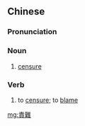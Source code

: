 {{also|责难}}
==Chinese==
{{zh-forms|s=责难}}

===Pronunciation===
{{zh-pron
|m=zénàn
|c=zaak3 naan4
|mn=qz:chit-lān/tw,xm,zz:chek-lān
|cat=n,v
}}

===Noun===
{{zh-noun}}

# [[censure]]

===Verb===
{{zh-verb}}

# to [[censure]]; to [[blame]]

[[mg:責難]]